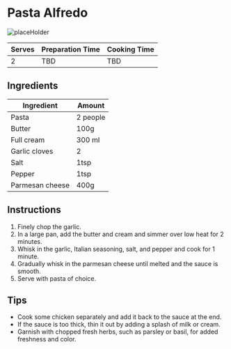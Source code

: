 # Pasta Alfredo

![placeHolder](/recipes/placeHolder.png)

| Serves | Preparation Time | Cooking Time |
|--------|------------------|--------------|
| 2      | TBD              | TBD          |

## Ingredients

| Ingredient      | Amount   |
|-----------------|----------|
| Pasta           | 2 people |
| Butter          | 100g     |
| Full cream      | 300 ml   |
| Garlic cloves   | 2        |
| Salt            | 1tsp     |
| Pepper          | 1tsp     |
| Parmesan cheese | 400g     |

## Instructions

1. Finely chop the garlic.
2. In a large pan, add the butter and cream and simmer over low heat for 2 minutes.
3. Whisk in the garlic, Italian seasoning, salt, and pepper and cook for 1 minute.
4. Gradually whisk in the parmesan cheese until melted and the sauce is smooth.
5. Serve with pasta of choice.

## Tips

- Cook some chicken separately and add it back to the sauce at the end.
- If the sauce is too thick, thin it out by adding a splash of milk or cream.
- Garnish with chopped fresh herbs, such as parsley or basil, for added freshness and color.